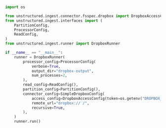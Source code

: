 ```python Python
import os

from unstructured.ingest.connector.fsspec.dropbox import DropboxAccessConfig, SimpleDropboxConfig
from unstructured.ingest.interfaces import (
    PartitionConfig,
    ProcessorConfig,
    ReadConfig,
)
from unstructured.ingest.runner import DropboxRunner

if __name__ == "__main__":
    runner = DropboxRunner(
        processor_config=ProcessorConfig(
            verbose=True,
            output_dir="dropbox-output",
            num_processes=2,
        ),
        read_config=ReadConfig(),
        partition_config=PartitionConfig(),
        connector_config=SimpleDropboxConfig(
            access_config=DropboxAccessConfig(token=os.getenv("DROPBOX_ACCESS_TOKEN")),
            remote_url="dropbox:// /",
            recursive=True,
        ),
    )
    runner.run()
```
